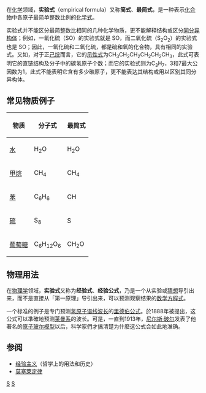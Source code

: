 {{Unreferenced|time=2021-12-15T06:07:04+00:00}}
在[[化学|化学]]领域，'''实验式'''（empirical formula）又称'''简式'''、'''最简式'''，是一种表示[[化合物|化合物]]中各原子最简单整数比例的[[化学式|化学式]]。

实验式并不能区分最简整数比相同的几种化学物质，更不能解释结构或区分[[同分异构体|同分异构体]]；例如，一氧化硫（SO）的实验式就是 SO，而二氧化硫（S<sub>2</sub>O<sub>2</sub>）的实验式也是 SO；因此，一氧化硫和二氧化硫，都是硫和氧的化合物，具有相同的实验式。又如，对于正[[己烷|己烷]]而言，它的[[示性式|示性式]]为CH<sub>3</sub>CH<sub>2</sub>CH<sub>2</sub>CH<sub>2</sub>CH<sub>2</sub>CH<sub>3</sub>，此式可表明它的直链结构及分子中的碳氢原子个数；而它的实验式则为C<sub>3</sub>H<sub>7</sub>，3和7最大公因数为1，此式不能表明它含有多少碳原子，更不能表达其结构或用以区别其同分异构体。

== 常见物质例子 ==
{| class="wikitable"
|-
! 物质
! 分子式
! 最简式
|-
| [[水|水]]
| H<sub>2</sub>O
| H<sub>2</sub>O
|-
| [[甲烷|甲烷]]
| CH<sub>4</sub>
| CH<sub>4</sub>
|-
| [[苯|苯]]
| C<sub>6</sub>H<sub>6</sub>
| CH
|-
| [[硫|硫]]
| S<sub>8</sub>
| S
|-
| [[葡萄糖|葡萄糖]]
| C<sub>6</sub>H<sub>12</sub>O<sub>6</sub>
| CH<sub>2</sub>O
|}

== 物理用法 ==
在[[物理学|物理学]]领域，'''实验式'''又称为'''经验式'''、'''经验公式'''，乃是一个从实验或[[猜想|猜想]]导引出来，而不是直接从「第一原理」导引出来，可以预测观察结果的[[数学|数学]][[方程式|方程式]]。

一个标准的例子是专门预测[[氢原子|氢原子]][[谱线|谱线]][[波长|波长]]的[[里德伯公式|里德伯公式]]。於1888年被提出，这公式可以準確地预测[[莱曼系|莱曼系]]的波长。可是，一直到1913年，[[尼尔斯·玻尔|尼尔斯·玻尔]]发表了他著名的[[原子|原子]][[玻尔模型|玻尔模型]]以后，科学家們才搞清楚为什麼这公式会如此地准确。

== 参阅 ==
* [[经验主义|经验主义]]（哲学上的用法和历史）
* [[莫塞萊定律|莫塞萊定律]]

{{分子視覺化}}
[[Category:化学式|S]]
[[Category:实验物理|S]]